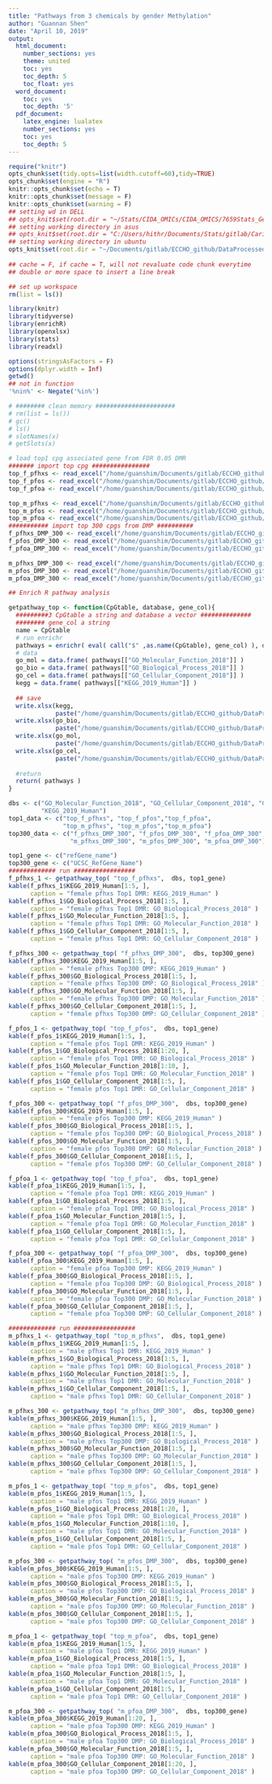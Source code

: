 ```yaml
---
title: "Pathways from 3 chemicals by gender Methylation"
author: "Guannan Shen"
date: "April 10, 2019"
output: 
  html_document:
    number_sections: yes
    theme: united
    toc: yes
    toc_depth: 5
    toc_float: yes
  word_document:
    toc: yes
    toc_depth: '5'
  pdf_document:
    latex_engine: lualatex
    number_sections: yes
    toc: yes
    toc_depth: 5
---
```


```r
require("knitr")
opts_chunk$set(tidy.opts=list(width.cutoff=60),tidy=TRUE)
opts_chunk$set(engine = "R")
knitr::opts_chunk$set(echo = T)
knitr::opts_chunk$set(message = F)
knitr::opts_chunk$set(warning = F)
## setting wd in DELL
## opts_knit$set(root.dir = "~/Stats/CIDA_OMICs/CIDA_OMICS/7659Stats_Genetics/HW5/")
## setting working directory in asus 
## opts_knit$set(root.dir = "C:/Users/hithr/Documents/Stats/gitlab/Cario_RNASeq_Microbiom_Inte/DataRaw/") 
## setting working directory in ubuntu
opts_knit$set(root.dir = "~/Documents/gitlab/ECCHO_github/DataProcessed/3chems_results_data/")
                                                 
## cache = F, if cache = T, will not revaluate code chunk everytime
## double or more space to insert a line break
```


```r
## set up workspace
rm(list = ls())

library(knitr)
library(tidyverse)
library(enrichR)
library(openxlsx)
library(stats)
library(readxl)

options(stringsAsFactors = F)
options(dplyr.width = Inf)
getwd()
## not in function
'%nin%' <- Negate('%in%')

# ######## clean memory ######################
# rm(list = ls())
# gc()
# ls()
# slotNames(x)
# getSlots(x)

```

```r
# load top1 cpg associated gene from FDR 0.05 DMR
####### import top cpg ################
top_f_pfhxs <- read_excel("/home/guanshim/Documents/gitlab/ECCHO_github/DataProcessed/3chems_results_data/topProbeDMR/_f_pfhxs_dmr_0.05_topCpG.xlsx")
top_f_pfos <- read_excel("/home/guanshim/Documents/gitlab/ECCHO_github/DataProcessed/3chems_results_data/topProbeDMR/_f_pfos_dmr_0.05_topCpG.xlsx")
top_f_pfoa <- read_excel("/home/guanshim/Documents/gitlab/ECCHO_github/DataProcessed/3chems_results_data/topProbeDMR/_f_pfoa_dmr_0.05_topCpG.xlsx")

top_m_pfhxs <- read_excel("/home/guanshim/Documents/gitlab/ECCHO_github/DataProcessed/3chems_results_data/topProbeDMR/_m_pfhxs_dmr_0.05_topCpG.xlsx")
top_m_pfos <- read_excel("/home/guanshim/Documents/gitlab/ECCHO_github/DataProcessed/3chems_results_data/topProbeDMR/_m_pfos_dmr_0.05_topCpG.xlsx")
top_m_pfoa <- read_excel("/home/guanshim/Documents/gitlab/ECCHO_github/DataProcessed/3chems_results_data/topProbeDMR/_m_pfoa_dmr_0.05_topCpG.xlsx")
########### import top 300 cpgs from DMP ##########
f_pfhxs_DMP_300 <- read_excel("/home/guanshim/Documents/gitlab/ECCHO_github/DataProcessed/ECCHO_3Chems_fe_male_pathway/top300dmp/_f_pfhxs_DMP_300_.xlsx")
f_pfos_DMP_300 <- read_excel("/home/guanshim/Documents/gitlab/ECCHO_github/DataProcessed/ECCHO_3Chems_fe_male_pathway/top300dmp/_f_pfos_DMP_300_.xlsx")
f_pfoa_DMP_300 <- read_excel("/home/guanshim/Documents/gitlab/ECCHO_github/DataProcessed/ECCHO_3Chems_fe_male_pathway/top300dmp/_f_pfoa_DMP_300_.xlsx")

m_pfhxs_DMP_300 <- read_excel("/home/guanshim/Documents/gitlab/ECCHO_github/DataProcessed/ECCHO_3Chems_fe_male_pathway/top300dmp/_m_pfhxs_DMP_300_.xlsx")
m_pfos_DMP_300 <- read_excel("/home/guanshim/Documents/gitlab/ECCHO_github/DataProcessed/ECCHO_3Chems_fe_male_pathway/top300dmp/_m_pfos_DMP_300_.xlsx")
m_pfoa_DMP_300 <- read_excel("/home/guanshim/Documents/gitlab/ECCHO_github/DataProcessed/ECCHO_3Chems_fe_male_pathway/top300dmp/_m_pfoa_DMP_300_.xlsx")

## Enrich R pathway analysis  

```


```r
getpathway_top <- function(CpGtable, database, gene_col){
  #########3 CpGtable a string and database a vector ############## 
  ######## gene_col a string
  name = CpGtable
  # run enrichr
  pathways = enrichr( eval( call("$" ,as.name(CpGtable), gene_col) ), database)
  # data
  go_mol = data.frame( pathways[["GO_Molecular_Function_2018"]] ) 
  go_bio = data.frame( pathways[["GO_Biological_Process_2018"]] )
  go_cel = data.frame( pathways[["GO_Cellular_Component_2018"]] )
  kegg = data.frame( pathways[["KEGG_2019_Human"]] )
  
  ## save 
  write.xlsx(kegg, 
             paste("/home/guanshim/Documents/gitlab/ECCHO_github/DataProcessed/pathways_eccho_3chem/", sep = "_", name, "kegg_2019.xlsx" ) )
  write.xlsx(go_bio, 
             paste("/home/guanshim/Documents/gitlab/ECCHO_github/DataProcessed/pathways_eccho_3chem/", sep = "_", name, "go_biopro_2018.xlsx" ) )
  write.xlsx(go_mol, 
             paste("/home/guanshim/Documents/gitlab/ECCHO_github/DataProcessed/pathways_eccho_3chem/", sep = "_", name, "go_mole_2018.xlsx" ) )
  write.xlsx(go_cel, 
             paste("/home/guanshim/Documents/gitlab/ECCHO_github/DataProcessed/pathways_eccho_3chem/", sep = "_", name, "go_cell_2018.xlsx" ) )
  
  #return
  return( pathways )
}
```


```r
dbs <- c("GO_Molecular_Function_2018", "GO_Cellular_Component_2018", "GO_Biological_Process_2018",
         "KEGG_2019_Human")
top1_data <- c("top_f_pfhxs", "top_f_pfos","top_f_pfoa", 
               "top_m_pfhxs", "top_m_pfos","top_m_pfoa")
top300_data <- c("f_pfhxs_DMP_300", "f_pfos_DMP_300", "f_pfoa_DMP_300",
                 "m_pfhxs_DMP_300", "m_pfos_DMP_300", "m_pfoa_DMP_300")

top1_gene <- c("refGene_name")
top300_gene <- c("UCSC_RefGene_Name")
############# run #################
f_pfhxs_1 <- getpathway_top( "top_f_pfhxs",  dbs, top1_gene)
kable(f_pfhxs_1$KEGG_2019_Human[1:5, ], 
      caption = "female pfhxs Top1 DMR: KEGG_2019_Human" )
kable(f_pfhxs_1$GO_Biological_Process_2018[1:5, ], 
      caption = "female pfhxs Top1 DMR: GO_Biological_Process_2018" )
kable(f_pfhxs_1$GO_Molecular_Function_2018[1:5, ], 
      caption = "female pfhxs Top1 DMR: GO_Molecular_Function_2018" )
kable(f_pfhxs_1$GO_Cellular_Component_2018[1:5, ], 
      caption = "female pfhxs Top1 DMR: GO_Cellular_Component_2018" )

f_pfhxs_300 <- getpathway_top( "f_pfhxs_DMP_300",  dbs, top300_gene)
kable(f_pfhxs_300$KEGG_2019_Human[1:5, ], 
      caption = "female pfhxs Top300 DMP: KEGG_2019_Human" )
kable(f_pfhxs_300$GO_Biological_Process_2018[1:5, ], 
      caption = "female pfhxs Top300 DMP: GO_Biological_Process_2018" )
kable(f_pfhxs_300$GO_Molecular_Function_2018[1:5, ], 
      caption = "female pfhxs Top300 DMP: GO_Molecular_Function_2018" )
kable(f_pfhxs_300$GO_Cellular_Component_2018[1:5, ], 
      caption = "female pfhxs Top300 DMP: GO_Cellular_Component_2018" )

f_pfos_1 <- getpathway_top( "top_f_pfos",  dbs, top1_gene)
kable(f_pfos_1$KEGG_2019_Human[1:5, ], 
      caption = "female pfos Top1 DMR: KEGG_2019_Human" )
kable(f_pfos_1$GO_Biological_Process_2018[1:20, ], 
      caption = "female pfos Top1 DMR: GO_Biological_Process_2018" )
kable(f_pfos_1$GO_Molecular_Function_2018[1:10, ], 
      caption = "female pfos Top1 DMR: GO_Molecular_Function_2018" )
kable(f_pfos_1$GO_Cellular_Component_2018[1:5, ], 
      caption = "female pfos Top1 DMR: GO_Cellular_Component_2018" )

f_pfos_300 <- getpathway_top( "f_pfos_DMP_300",  dbs, top300_gene)
kable(f_pfos_300$KEGG_2019_Human[1:5, ], 
      caption = "female pfos Top300 DMP: KEGG_2019_Human" )
kable(f_pfos_300$GO_Biological_Process_2018[1:5, ], 
      caption = "female pfos Top300 DMP: GO_Biological_Process_2018" )
kable(f_pfos_300$GO_Molecular_Function_2018[1:5, ], 
      caption = "female pfos Top300 DMP: GO_Molecular_Function_2018" )
kable(f_pfos_300$GO_Cellular_Component_2018[1:5, ], 
      caption = "female pfos Top300 DMP: GO_Cellular_Component_2018" )

f_pfoa_1 <- getpathway_top( "top_f_pfoa",  dbs, top1_gene)
kable(f_pfoa_1$KEGG_2019_Human[1:5, ], 
      caption = "female pfoa Top1 DMR: KEGG_2019_Human" )
kable(f_pfoa_1$GO_Biological_Process_2018[1:5, ], 
      caption = "female pfoa Top1 DMR: GO_Biological_Process_2018" )
kable(f_pfoa_1$GO_Molecular_Function_2018[1:5, ], 
      caption = "female pfoa Top1 DMR: GO_Molecular_Function_2018" )
kable(f_pfoa_1$GO_Cellular_Component_2018[1:5, ], 
      caption = "female pfoa Top1 DMR: GO_Cellular_Component_2018" )

f_pfoa_300 <- getpathway_top( "f_pfoa_DMP_300",  dbs, top300_gene)
kable(f_pfoa_300$KEGG_2019_Human[1:5, ], 
      caption = "female pfoa Top300 DMP: KEGG_2019_Human" )
kable(f_pfoa_300$GO_Biological_Process_2018[1:5, ], 
      caption = "female pfoa Top300 DMP: GO_Biological_Process_2018" )
kable(f_pfoa_300$GO_Molecular_Function_2018[1:5, ], 
      caption = "female pfoa Top300 DMP: GO_Molecular_Function_2018" )
kable(f_pfoa_300$GO_Cellular_Component_2018[1:5, ], 
      caption = "female pfoa Top300 DMP: GO_Cellular_Component_2018" )

```



```r
############# run #################
m_pfhxs_1 <- getpathway_top( "top_m_pfhxs",  dbs, top1_gene)
kable(m_pfhxs_1$KEGG_2019_Human[1:5, ], 
      caption = "male pfhxs Top1 DMR: KEGG_2019_Human" )
kable(m_pfhxs_1$GO_Biological_Process_2018[1:5, ], 
      caption = "male pfhxs Top1 DMR: GO_Biological_Process_2018" )
kable(m_pfhxs_1$GO_Molecular_Function_2018[1:5, ], 
      caption = "male pfhxs Top1 DMR: GO_Molecular_Function_2018" )
kable(m_pfhxs_1$GO_Cellular_Component_2018[1:5, ], 
      caption = "male pfhxs Top1 DMR: GO_Cellular_Component_2018" )

m_pfhxs_300 <- getpathway_top( "m_pfhxs_DMP_300",  dbs, top300_gene)
kable(m_pfhxs_300$KEGG_2019_Human[1:5, ], 
      caption = "male pfhxs Top300 DMP: KEGG_2019_Human" )
kable(m_pfhxs_300$GO_Biological_Process_2018[1:5, ], 
      caption = "male pfhxs Top300 DMP: GO_Biological_Process_2018" )
kable(m_pfhxs_300$GO_Molecular_Function_2018[1:5, ], 
      caption = "male pfhxs Top300 DMP: GO_Molecular_Function_2018" )
kable(m_pfhxs_300$GO_Cellular_Component_2018[1:5, ], 
      caption = "male pfhxs Top300 DMP: GO_Cellular_Component_2018" )

m_pfos_1 <- getpathway_top( "top_m_pfos",  dbs, top1_gene)
kable(m_pfos_1$KEGG_2019_Human[1:5, ], 
      caption = "male pfos Top1 DMR: KEGG_2019_Human" )
kable(m_pfos_1$GO_Biological_Process_2018[1:20, ], 
      caption = "male pfos Top1 DMR: GO_Biological_Process_2018" )
kable(m_pfos_1$GO_Molecular_Function_2018[1:10, ], 
      caption = "male pfos Top1 DMR: GO_Molecular_Function_2018" )
kable(m_pfos_1$GO_Cellular_Component_2018[1:5, ], 
      caption = "male pfos Top1 DMR: GO_Cellular_Component_2018" )

m_pfos_300 <- getpathway_top( "m_pfos_DMP_300",  dbs, top300_gene)
kable(m_pfos_300$KEGG_2019_Human[1:5, ], 
      caption = "male pfos Top300 DMP: KEGG_2019_Human" )
kable(m_pfos_300$GO_Biological_Process_2018[1:5, ], 
      caption = "male pfos Top300 DMP: GO_Biological_Process_2018" )
kable(m_pfos_300$GO_Molecular_Function_2018[1:5, ], 
      caption = "male pfos Top300 DMP: GO_Molecular_Function_2018" )
kable(m_pfos_300$GO_Cellular_Component_2018[1:5, ], 
      caption = "male pfos Top300 DMP: GO_Cellular_Component_2018" )

m_pfoa_1 <- getpathway_top( "top_m_pfoa",  dbs, top1_gene)
kable(m_pfoa_1$KEGG_2019_Human[1:5, ], 
      caption = "male pfoa Top1 DMR: KEGG_2019_Human" )
kable(m_pfoa_1$GO_Biological_Process_2018[1:5, ], 
      caption = "male pfoa Top1 DMR: GO_Biological_Process_2018" )
kable(m_pfoa_1$GO_Molecular_Function_2018[1:5, ], 
      caption = "male pfoa Top1 DMR: GO_Molecular_Function_2018" )
kable(m_pfoa_1$GO_Cellular_Component_2018[1:5, ], 
      caption = "male pfoa Top1 DMR: GO_Cellular_Component_2018" )

m_pfoa_300 <- getpathway_top( "m_pfoa_DMP_300",  dbs, top300_gene)
kable(m_pfoa_300$KEGG_2019_Human[1:20, ], 
      caption = "male pfoa Top300 DMP: KEGG_2019_Human" )
kable(m_pfoa_300$GO_Biological_Process_2018[1:5, ], 
      caption = "male pfoa Top300 DMP: GO_Biological_Process_2018" )
kable(m_pfoa_300$GO_Molecular_Function_2018[1:5, ], 
      caption = "male pfoa Top300 DMP: GO_Molecular_Function_2018" )
kable(m_pfoa_300$GO_Cellular_Component_2018[1:20, ], 
      caption = "male pfoa Top300 DMP: GO_Cellular_Component_2018" )

```